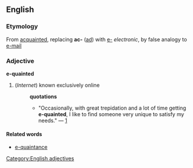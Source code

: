 {{rfd}}
==English==
===Etymology===
From {{E.}} [[acquainted]], replacing '''ac-''' ([[ad#Latin|ad]]) with [[e-]] ''electronic'', by false analogy to [[e-mail]]
===Adjective===
[[Category:English adjectives]]
'''e-quainted'''
#(''Internet'') known exclusively online
#:'''quotations'''
#:*"Occasionally, with great trepidation and a lot of time getting '''e-quainted''', I like to find someone very unique to satisfy my needs." &mdash; [http://profile.adultfriendfinder.com/p/member.cgi?mid=39376961_10448]
====Related words====
* [[e-quaintance]]